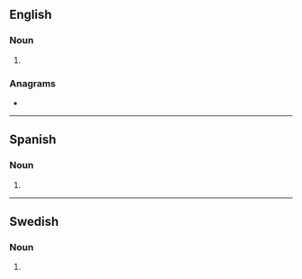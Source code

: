 {{also|Bombers}}
==English==

===Noun===
{{head|en|noun form}}

# {{plural of|en|bomber}}

===Anagrams===
* {{anagrams|en|a=bbemors|mobbers}}

----

==Spanish==

===Noun===
{{head|es|noun form|g=f-p}}

# {{plural of|es|bomber}}

----

==Swedish==

===Noun===
{{head|sv|noun form}}

# {{sv-noun-form-indef-gen-pl|bomb}}